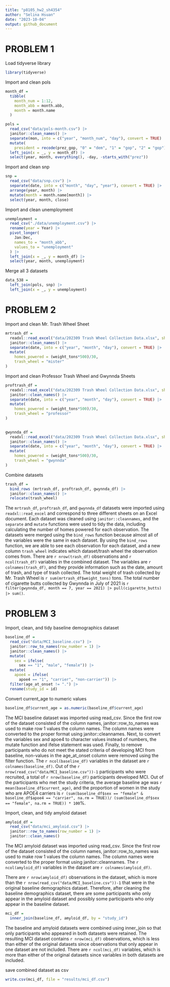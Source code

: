 ```yaml
---
title: "p8105_hw2_sh4354"
author: "Selina Hsuan"
date: "2023-10-04"
output: github_document
---
```



# PROBLEM 1

Load tidyverse library
```r
library(tidyverse)
```


Import and clean pols
```r
month_df = 
  tibble(
    month_num = 1:12,
    month_abb = month.abb,
    month = month.name
  )

pols = 
  read_csv("data/pols-month.csv") |> 
  janitor::clean_names() |> 
  separate(mon, into = c("year", "month_num", "day"), convert = TRUE) |>
  mutate(
    president = recode(prez_gop, "0" = "dem", "1" = "gop", "2" = "gop")) |>
  left_join(x = _, y = month_df) |> 
  select(year, month, everything(), -day, -starts_with("prez")) 
```


Import and clean snp
```r
snp = 
  read_csv("data/snp.csv") |>
  separate(date, into = c("month", "day", "year"), convert = TRUE) |>
  arrange(year, month) |>
  mutate(month = month.name[month]) |>
  select(year, month, close) 
```


Import and clean unemployment
```r
unemployment = 
  read_csv("./data/unemployment.csv") |>
  rename(year = Year) |>
  pivot_longer(
    Jan:Dec, 
    names_to = "month_abb",
    values_to = "unemployment"
  ) |> 
  left_join(x = _, y = month_df) |> 
  select(year, month, unemployment)
```


Merge all 3 datasets
```r
data_538 = 
  left_join(pols, snp) |>
  left_join(x = _, y = unemployment)
```



# PROBLEM 2

Import and clean Mr. Trash Wheel Sheet
```r
mrtrash_df =
  readxl::read_excel("data/202309 Trash Wheel Collection Data.xlsx", sheet = "Mr. Trash Wheel", range = "A2:N549") |> 
  janitor::clean_names() |>
  separate(date, into = c("year", "month", "day"), convert = TRUE) |>
  mutate(
    homes_powered = (weight_tons*500)/30,
    trash_wheel = "mister"
)
```



Import and clean Professor Trash Wheel and Gwynnda Sheets
```r
proftrash_df =
  readxl::read_excel("data/202309 Trash Wheel Collection Data.xlsx", sheet = "Professor Trash Wheel", range = "A2:M96") |> 
  janitor::clean_names() |> 
  separate(date, into = c("year", "month", "day"), convert = TRUE) |>
  mutate(
    homes_powered = (weight_tons*500)/30,
    trash_wheel = "professor"
)
  

gwynnda_df =
  readxl::read_excel("data/202309 Trash Wheel Collection Data.xlsx", sheet = "Gwynnda Trash Wheel", range = "A2:K108") |> 
  janitor::clean_names() |> 
  separate(date, into = c("year", "month", "day"), convert = TRUE) |>
  mutate(
    homes_powered = (weight_tons*500)/30,
    trash_wheel = "gwynnda"
)
```

Combine datasets

```r
trash_df = 
  bind_rows (mrtrash_df, proftrash_df, gwynnda_df) |> 
  janitor::clean_names() |> 
  relocate(trash_wheel)
```


The `mrtrash_df`, `proftrash_df`, and `gwynnda_df` datasets were imported using `readxl::read_excel` and correspond to three different sheets on an Excel document. Each dataset was cleaned using `janitor::cleannames`, and the `separate` and `mutate` functions were used to tidy the data, including calculating the number of homes powered for each observation. The datasets were merged using the `bind_rows` function because almost all of the variables were the same in each dataset. By using the `bind_rows` function, we are able to see each observation for each dataset, and a new column `trash_wheel` indicates which dataset/trash wheel the observation comes from. There are `r nrow(trash_df)` observations and `r ncol(trash_df)` variables in the combined dataset. The variables are `r colnames(trash_df)`, and they provide information such as the date, amount of trash, and type of trash collected. The total weight of trash collected by Mr. Trash Wheel is `r sum(mrtrash_df$weight_tons)` tons. The total number of cigarette butts collected by Gwynnda in July of 2021 is `r filter(gwynnda_df, month == 7, year == 2021) |> pull(cigarette_butts) |> sum()`. 


# PROBLEM 3

Import, clean, and tidy baseline demographics dataset
```r
baseline_df =
  read_csv("data/MCI_baseline.csv") |> 
  janitor::row_to_names(row_number = 1) |> 
  janitor::clean_names() |> 
  mutate(
    sex = ifelse(
      sex == "1", "male", "female")) |> 
  mutate(
    apoe4 = ifelse(
      apoe4 == "1", "carrier", "non-carrier")) |> 
  filter(age_at_onset != ".") |> 
  rename(study_id = id)
```

Convert current_age to numeric values
```r
baseline_df$current_age = as.numeric(baseline_df$current_age)
```


The MCI baseline dataset was imported using read_csv. Since the first row of the dataset consisted of the column names, janitor::row_to_names was used to make row 1 values the column names. The column names were converted to the proper format using janitor::cleannames. Next, to convert the variables sex and apoe4 to character values instead of numbers, the mutate function and ifelse statement was used. Finally, to remove participants who do not meet the stated criteria of developing MCI from baseline, non-values in the age_at_onset column were removed using the filter function. The `r ncol(baseline_df)` variables in the dataset are `r colnames(baseline_df)`. Out of the `r nrow(read_csv("data/MCI_baseline.csv"))-1` participants who were recruited, a total of `r nrow(baseline_df)` participants developed MCI. Out of the participants who met the study criteria, the average baseline age was `r mean(baseline_df$current_age)`, and the proportion of women in the study who are APOE4 carriers is `r (sum(baseline_df$sex == "female" & baseline_df$apoe4 == "carrier", na.rm = TRUE))/ (sum(baseline_df$sex == "female", na.rm = TRUE)) * 100`%.



Import, clean, and tidy amyloid dataset
```r
amyloid_df =
  read_csv("data/mci_amyloid.csv") |> 
  janitor::row_to_names(row_number = 1) |> 
  janitor::clean_names() 
```

The MCI amyloid dataset was imported using read_csv. Since the first row of the dataset consisted of the column names, janitor::row_to_names was used to make row 1 values the column names. The column names were converted to the proper format using janitor::cleannames. The `r ncol(amyloid_df)` variables in the dataset are `r colnames(amyloid_df)`. 

There are `r nrow(amyloid_df)` observations in the dataset, which is more than the `r nrow(read_csv("data/MCI_baseline.csv"))-1` that were in the original baseline demographics dataset. Therefore, after cleaning the baseline demographics dataset, there are some participants who only appear in the amyloid dataset and possibly some participants who only appear in the baseline dataset. 

```r
mci_df = 
  inner_join(baseline_df, amyloid_df, by = "study_id")
```

The baseline and amyloid datasets were combined using inner_join so that only participants who appeared in both datasets were retained. The resulting MCI dataset contains `r nrow(mci_df)` observations, which is less than either of the original datasets since observations that only appear in one dataset are not included. There are `r ncol(mci_df)` variables, which is more than either of the original datasets since variables in both datasets are included. 


save combined dataset as csv
```r
write.csv(mci_df, file = "results/mci_df.csv")
```

